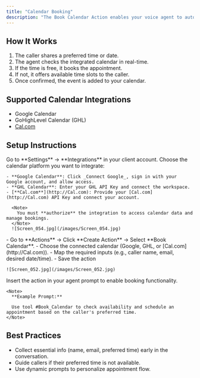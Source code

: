 ```yaml
---
title: "Calendar Booking"
description: "The Book Calendar Action enables your voice agent to automatically check calendar availability and book appointments for callers. If the requested time is unavailable, the agent will suggest alternative time slots. This helps streamline bookings and improves the caller experience without human intervention."
---
```


## **How It Works**

1. The caller shares a preferred time or date.
2. The agent checks the integrated calendar in real-time.
3. If the time is free, it books the appointment.
4. If not, it offers available time slots to the caller.
5. Once confirmed, the event is added to your calendar.

## **Supported Calendar Integrations**

- Google Calendar
- GoHighLevel Calendar (GHL)
- [Cal.com](http://Cal.com)

## **Setup Instructions**

<Steps>
  <Step title="Install the Integration" stepNumber={1} titleSize="p">
    Go to **Settings** → **Integrations** in your client account. Choose the calendar platform you want to integrate:

    - **Google Calendar**: Click _Connect Google_, sign in with your Google account, and allow access.
    - **GHL Calendar**: Enter your GHL API Key and connect the workspace.
    - [**Cal.com**](http://Cal.com): Provide your [Cal.com](http://Cal.com) API Key and connect your account.

      <Note>
        You must **authorize** the integration to access calendar data and manage bookings.
      </Note>
      ![Screen_054.jpg](/images/Screen_054.jpg)
  </Step>
  <Step title="Create the Book Calendar Action" stepNumber={2} titleSize="p">
    - Go to **Actions** → Click **Create Action** → Select **Book Calendar**.
    - Choose the connected calendar (Google, GHL, or [Cal.com](http://Cal.com)).
    - Map the required inputs (e.g., caller name, email, desired date/time).
    - Save the action

    ![Screen_052.jpg](/images/Screen_052.jpg)
  </Step>
  <Step title="Use in Agent Prompt" stepNumber={3} titleSize="p">
    Insert the action in your agent prompt to enable booking functionality.

    <Note>
      **Example Prompt:**

      Use tool #Book_Calendar to check availability and schedule an appointment based on the caller's preferred time.
    </Note>
  </Step>
</Steps>

## **Best Practices**

- Collect essential info (name, email, preferred time) early in the conversation.
- Guide callers if their preferred time is not available.
- Use dynamic prompts to personalize appointment flow.